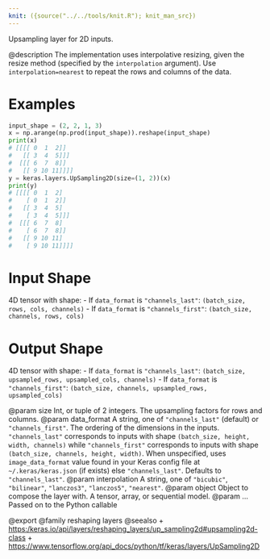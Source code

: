 ```yaml
---
knit: ({source("../../tools/knit.R"); knit_man_src})
---
```

Upsampling layer for 2D inputs.

@description
The implementation uses interpolative resizing, given the resize method
(specified by the `interpolation` argument). Use `interpolation=nearest`
to repeat the rows and columns of the data.

# Examples
```python
input_shape = (2, 2, 1, 3)
x = np.arange(np.prod(input_shape)).reshape(input_shape)
print(x)
# [[[[ 0  1  2]]
#   [[ 3  4  5]]]
#  [[[ 6  7  8]]
#   [[ 9 10 11]]]]
y = keras.layers.UpSampling2D(size=(1, 2))(x)
print(y)
# [[[[ 0  1  2]
#    [ 0  1  2]]
#   [[ 3  4  5]
#    [ 3  4  5]]]
#  [[[ 6  7  8]
#    [ 6  7  8]]
#   [[ 9 10 11]
#    [ 9 10 11]]]]
```

# Input Shape
4D tensor with shape:
- If `data_format` is `"channels_last"`:
    `(batch_size, rows, cols, channels)`
- If `data_format` is `"channels_first"`:
    `(batch_size, channels, rows, cols)`

# Output Shape
4D tensor with shape:
- If `data_format` is `"channels_last"`:
    `(batch_size, upsampled_rows, upsampled_cols, channels)`
- If `data_format` is `"channels_first"`:
    `(batch_size, channels, upsampled_rows, upsampled_cols)`

@param size Int, or tuple of 2 integers.
    The upsampling factors for rows and columns.
@param data_format A string,
    one of `"channels_last"` (default) or `"channels_first"`.
    The ordering of the dimensions in the inputs.
    `"channels_last"` corresponds to inputs with shape
    `(batch_size, height, width, channels)` while `"channels_first"`
    corresponds to inputs with shape
    `(batch_size, channels, height, width)`.
    When unspecified, uses
    `image_data_format` value found in your Keras config file at
    `~/.keras/keras.json` (if exists) else `"channels_last"`.
    Defaults to `"channels_last"`.
@param interpolation A string, one of `"bicubic"`, `"bilinear"`, `"lanczos3"`,
    `"lanczos5"`, `"nearest"`.
@param object Object to compose the layer with. A tensor, array, or sequential model.
@param ... Passed on to the Python callable

@export
@family reshaping layers
@seealso
+ <https:/keras.io/api/layers/reshaping_layers/up_sampling2d#upsampling2d-class>
+ <https://www.tensorflow.org/api_docs/python/tf/keras/layers/UpSampling2D>
